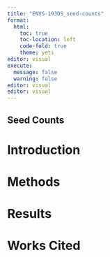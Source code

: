 ```yaml
---
title: "ENVS-193DS_seed-counts"
format: 
  html:
    toc: true
    toc-location: left
    code-fold: true
    theme: yeti
editor: visual
execute: 
  message: false
  warning: false
editor: visual
editor: visual
---
```


## Seed Counts

# Introduction

# Methods

# Results

# Works Cited
